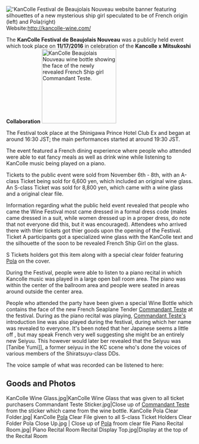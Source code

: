 [[File:Kancolle Wine Festival Banner.png|thumb|right|'KanColle Festival de Beaujolais Nouveau website banner featuring silhouettes of a new mysterious ship girl speculated to be of French origin (left) and [[Pola]](right)]]
Website:http://kancolle-wine.com/

The '''KanColle Festival de Beaujolais Nouveau''' was a publicly held event which took place on '''11/17/2016''' in celebration of the '''Kancolle x Mitsukoshi Collaboration''' [[File:Commandant Test Wine.jpg|thumb|200px|right|KanColle Beaujolais Nouveau wine bottle showing the face of the newly revealed French Ship girl [[Commandant Teste]].]]

The Festival took place at the Shinigawa Prince Hotel Club Ex and began at around 16:30 JST; the main performances started at around 19:30 JST.

The event featured a French dining experience where people who attended were able to eat fancy meals as well as drink wine while listening to KanColle music being played on a piano.

Tickets to the public event were sold from November 6th - 8th, with an A-class Ticket being sold for 6,600 yen, which included an original wine glass. An S-class Ticket was sold for 8,800 yen, which came with a wine glass and a original clear file.

Information regarding what the public held event revealed that people who came the Wine Festival most came dressed in a formal dress code (males came dressed in a suit, while women dressed up in a proper dress, do note that not everyone did this, but it was encouraged). Attendees who arrived there with thier tickets got thier goods upon the opening of the Festival. Ticket A participants got a specialized wine glass with the KanColle text and the silhouette of the soon to be revealed French Ship Girl on the glass.

S Tickets holders got this item along with a special clear folder featuring [[Pola]] on the cover.

During the Festival, people were able to listen to a piano recital in which Kancolle music was played in a large open ball room area. The piano was within the center of the ballroom area and people were seated in areas around outside the center area.

People who attended the party have been given a special Wine Bottle which contains the face of the new French Seaplane Tender [[Commandant Teste]] at the festival. During as the piano recital was playing, [[Commandant Teste|Commandant Teste's]] introduction line was also played during the festival, during which her name was revealed to everyone. It's been noted that her Japanese seems a little off , but may speak French very well suggesting she might be an entirely new Seiyuu. This however would later ber revealed that the Seiyuu was [Tanibe Yumi]], a former seiyuu in the KC scene who's done the voices of various members of the Shiratsuyu-class DDs.

The voice sample of what was recorded can be listened to here: {{Audio|file= Commandant_Teste_Voice_Leak.ogg}}

==Goods and Photos==
<gallery>
KanColle Wine Glass.jpg|KanColle Wine Glass that was given to all ticket purchasers
Commandant Teste Sticker.jpg|Close up of [[Commandant Teste]] from the sticker which came from the wine bottle.
KanColle Pola Clear Folder.jpg| KanColle [[Pola]] Clear File given to all S-class Ticket Holders
Clear Folder Pola Close Up.jpg | Close up of [[Pola]] froom clear file
Piano Recital Room.jpg| Piano Recital Room
Recital Display Top.jpg|Display at the top of the Recital Room
</gallery>